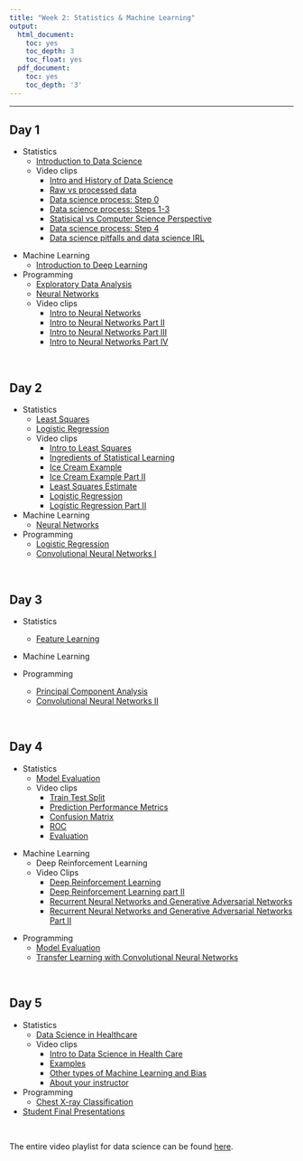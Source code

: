 ```yaml
---
title: "Week 2: Statistics & Machine Learning"
output:
  html_document:
    toc: yes
    toc_depth: 3
    toc_float: yes
  pdf_document:
    toc: yes
    toc_depth: '3'
---
```



---

## Day 1

* Statistics 
  * [Introduction to Data Science](https://github.com/jlgrons/CELEHS-DSinA/blob/main/Documents/DSinA_Introduction.pdf)
  * Video clips
    * [Intro and History of Data Science](https://youtu.be/COsSe5On7D8)
    * [Raw vs processed data](https://youtu.be/0wJHQw_fbOM)
    * [Data science process: Step 0](https://youtu.be/ZObK1C3dN9Q)
    * [Data science process: Steps 1-3](https://youtu.be/7mpfMitAzVA)
    * [Statisical vs Computer Science Perspective](https://youtu.be/UuDUrM2E1vU)
    * [Data science process: Step 4](https://youtu.be/YpnXWPVNS7Y)
    * [Data science pitfalls and data science IRL](https://youtu.be/D_26luygCiM)
    
 <!-- Raw vs unprocess data -->
  <!-- Data science step 0 -->
  <!-- Statisical vs Computer Science Perspective -->

* Machine Learning
  * [Introduction to Deep Learning](https://www.dropbox.com/s/fv7u5d2h6pqekwn/2022-07-11_CELEHS_summerschool.pptx?dl=0)

* Programming
  * [Exploratory Data Analysis](https://github.com/jlgrons/CELEHS-DSinA/blob/main/Week_2_Materials/EDA.ipynb)
  * [Neural Networks](https://github.com/jlgrons/CELEHS-DSinA/blob/main/Week_2_Materials/Introduction_to_neural_networks.ipynb)
  * Video clips
    * [Intro to Neural Networks](https://youtu.be/s38rY2rMJlo)
    * [Intro to Neural Networks Part II](https://youtu.be/GDkpTmigtn8)
    * [Intro to Neural Networks Part III](https://youtu.be/DZCvNPSe8Dc)
    * [Intro to Neural Networks Part IV](https://youtu.be/YJM_fgkzBXo)
    

<br>

## Day 2

* Statistics 
  * [Least Squares](https://github.com/jlgrons/CELEHS-DSinA/blob/main/Documents/DSinA_2022_StatLearning_LeastSquares.pdf)
  * [Logistic Regression](https://github.com/jlgrons/CELEHS-DSinA/blob/main/Documents/DSinA_2022_StatLearning_Regression.pdf)
  * Video clips
    * [Intro to Least Squares](https://youtu.be/pz_XZkRaMf0)
    * [Ingredients of Statistical Learning](https://youtu.be/WS0NyPk_KtA)
    * [Ice Cream Example](https://youtu.be/1yRU2_NVrXA)
    * [Ice Cream Example Part II](https://youtu.be/9u1ElIv0QWY)
    * [Least Squares Estimate](https://youtu.be/t4p9dlIlbMM)
    * [Logistic Regression](https://youtu.be/9Ykq006-Qr0)
    * [Logistic Regression Part II](https://youtu.be/9Ykq006-Qr0)
    
    
    <!-- Ice Cream Example Part II] -->
    
    <!-- Optimization and Least Squares estimate are the same video -->
     <!--Logistic regression part II is entire video from day 2 not a clip -->
      <!--Playlist for each lecture -->

* Machine Learning
  * [Neural Networks](https://www.dropbox.com/s/fv7u5d2h6pqekwn/2022-07-11_CELEHS_summerschool.pptx?dl=0)


* Programming
  * [Logistic Regression](https://github.com/jlgrons/CELEHS-DSinA/blob/main/Week_2_Materials/Logistic_regression.ipynb)
  * [Convolutional Neural Networks I](https://github.com/jlgrons/CELEHS-DSinA/blob/main/Week_2_Materials/Introduction_to_CNN.ipynb)

<br>

## Day 3

* Statistics
  * [Feature Learning](https://github.com/jlgrons/CELEHS-DSinA/blob/main/Documents/DSinA_2022_StatLearning_FeatureLearning.pdf)

* Machine Learning

* Programming
  * [Principal Component Analysis](https://github.com/jlgrons/CELEHS-DSinA/blob/main/Week_2_Materials/Introduction_to_PCA_MC.ipynb)
  * [Convolutional Neural Networks II](https://github.com/jlgrons/CELEHS-DSinA/blob/main/Week_2_Materials/Intro_to_CNN_II.ipynb)

<br>

## Day 4

* Statistics 
  * [Model Evaluation](https://github.com/jlgrons/CELEHS-DSinA/blob/main/Documents/DSinA_Model_Evaluation.pdf)
  * Video clips
    * [Train Test Split](https://youtu.be/m9JoXbzIy2A)
    * [Prediction Performance Metrics](https://youtu.be/33x25BXCH2A)
    * [Confusion Matrix](https://youtu.be/7h6LaMpxncU)
    * [ROC](https://youtu.be/Ng_Zz3hy8Fg)
    * [Evaluation](https://youtu.be/2XvWyX9-ux4)
    
    
<!-- pred performance matrix  -->
<!-- evaluation  -->

* Machine Learning
  * Deep Reinforcement Learning
  * Video Clips
    * [Deep Reinforcement Learning](https://youtu.be/phB3SAoTAHc)
    * [Deep Reinforcement Learning part II](https://youtu.be/HE8fy7-61lE)
    * [Recurrent Neural Networks and Generative Adversarial Networks](https://youtu.be/CfnQf0YivS4)
    * [Recurrent Neural Networks and Generative Adversarial Networks Part II](https://youtu.be/nYHvG75NSzo)
    
<!-- general adversial networks -->

* Programming
  * [Model Evaluation](https://github.com/jlgrons/CELEHS-DSinA/blob/main/Week_2_Materials/Introduction_to_PCA_PerfEval.ipynb)
  * [Transfer Learning with Convolutional Neural Networks](https://github.com/jlgrons/CELEHS-DSinA/blob/main/Week_2_Materials/Transfer_Learning_CNN.ipynb)

<br>

## Day 5

* Statistics
   * [Data Science in Healthcare](https://docs.google.com/presentation/d/1ZKkEOKXlDlS1frW4OMS-n1ucBCqWQT_SwacBf_m0uJs/edit?usp=sharing&resourcekey=0-iWy0ws7tUZDi9JOxEHtBqg)
   * Video clips
      * [Intro to Data Science in Health Care](https://youtu.be/nNNpbXQm_nw)
      * [Examples](https://youtu.be/1KSPodZFquA)
      * [Other types of Machine Learning and Bias](https://youtu.be/eeue7ID8mzg)
      * [About your instructor](https://youtu.be/FgHv4EIDfio)

* Programming
  * [Chest X-ray Classification](https://github.com/jlgrons/CELEHS-DSinA/blob/main/Week_2_Materials/Chest_XRayData.ipynb)

* [Student Final Presentations](https://youtu.be/nqdqGy76EBc)

<!-- examples fo 2nd one  -->

<br>  

The entire video playlist for data science can be found [here](https://www.youtube.com/watch?v=COsSe5On7D8&list=PL1NoIYgn9KhCghoYkqEFleeo1Qw8Zaryq).

<br>
  
  
